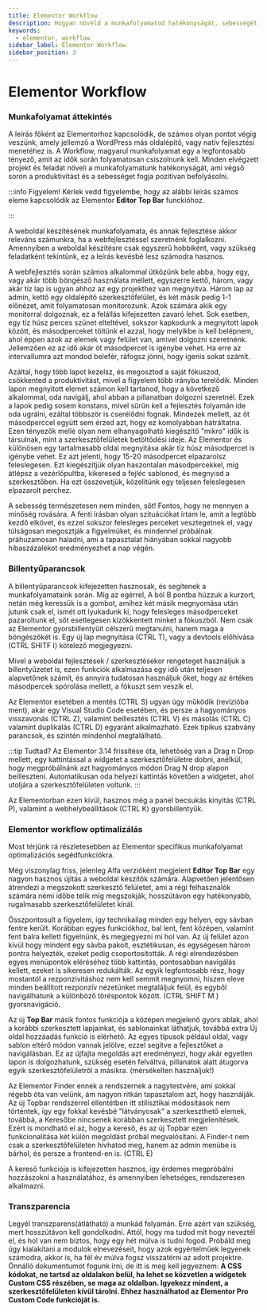 ```yaml
---
title: Elementor Workflow
description: Hogyan növeld a munkafolyamatod hatékonyságát, sebességét Elementorban.
keywords:
  - elementor, workflow
sidebar_label: Elementor Workflow
sidebar_position: 3
---
```




# Elementor Workflow

### Munkafolyamat áttekintés

A leírás főként az Elementorhoz kapcsolódik, de számos olyan pontot végig veszünk, amely jellemző a WordPress más oldalépítő, vagy natív fejlesztési menetéhez is.
A Workflow, magyarul munkafolyamat egy a legfontosabb tényező, amit az idők során folyamatosan csiszolnunk kell. Minden elvégzett projekt és feladat növeli a munkafolyamatunk hatékonyságát, ami végső soron a produktivitást és a sebességet fogja pozitívan befolyásolni.

:::info Figyelem!
Kérlek vedd figyelembe, hogy az alábbi leírás számos eleme kapcsolódik az Elementor **Editor Top Bar** funckióhoz.

:::

A weboldal készítésének munkafolyamata, és annak fejlesztése akkor releváns  számunkra, ha a webfejlesztéssel szeretnénk foglalkozni. Amennyiben a weboldal készítésre csak egyszerű hobbiként, vagy szükség feladatként tekintünk, ez a leírás kevésbé lesz számodra hasznos.

A webfejlesztés során számos alkalommal ütközünk bele abba, hogy egy, vagy akár több böngésző használata mellett, egyszerre kettő, három, vagy akár tíz lap is ugyan ahhoz
az egy projekthez van megnyitva. Három lap az admin, kettő egy oldalépítő szerkesztőfelület, és két másik pedig 1-1 előnézet, amit folyamatosan monitorozunk. Azok számára
akik egy monitorral dolgoznak, ez a felállás kifejezetten zavaró lehet. Sok esetben, egy tíz húsz perces szünet elteltével, sokszor kapkodunk a megnyitott lapok között, és másodperceket töltünk el azzal, hogy melyikbe is kell belépnem, ahol éppen azok az elemek vagy felület van, amivel dolgozni szeretnénk. Jellemzően ez az idő akár öt másodpercet is igénybe vehet. Ha erre az intervallumra azt mondod belefér, ráfogsz jönni, hogy igenis sokat számít. 

Azáltal, hogy több lapot kezelsz, és megosztod a saját fókuszod, csökkented a produktivitást, mivel a figyelem több irányba terelődik. Minden lapon megnyitott elemet számon kell tartanod, hogy a következő alkalommal, oda navigálj, ahol abban a pillanatban dolgozni szeretnél. Ezek a lapok pedig sosem konstans, mivel
sűrűn kell a fejlesztés folyamán ide oda ugrálni, ezáltal többször is cserélődni fognak. Mindezek mellett, az öt másodperccel együtt sem érzed azt, hogy ez komolyabban hátráltatna. Ezen tényezők mellé olyan nem elhanyagolható kiegészítő "mikro" idők is társulnak, mint a szerkesztőfelületek betöltődési ideje. Az Elementor és 
különösen egy tartalmasabb oldal megnyitása akár tíz húsz másodpercet is igénybe vehet. Ez azt jelenti, hogy 15-20 másodpercet elpazarolsz feleslegesen. Ezt kiegészítjük
olyan haszontalan másodpercekkel, míg átlépsz a vezérlőpultba, kikeresed a fejléc sablonod, és megnyisd a szerkesztőben. Ha ezt összevetjük, közelítünk egy teljesen feleslegesen elpazarolt perchez. 

A sebesség természetesen nem minden, sőt! Fontos, hogy ne mennyen a minőség rovására. A fenti írásban olyan szituációkat írtam le, amit a legtöbb kezdő elkövet, és ezzel sokszor felesleges perceket vesztegetnek el, vagy túlságosan megosztják a figyelmüket, és mindennel próbálnak práhuzamosan haladni, ami a tapasztalat hiányában sokkal nagyobb hibaszázalékot eredményezhet a nap végén.


### Billentyűparancsok
A billentyűparancsok kifejezetten hasznosak, és segítenek a munkafolyamataink során. Míg az egérrel, A ból B pontba húzzuk a kurzort, netán még keressük is a gombot, amihez két másik megnyomása után jutunk csak el, ismét ott lyukadunk ki, hogy felesleges másodperceket pazaroltunk el, sőt esetlegesen kizökkentett minket a fókuszból. Nem csak az Elementor gyorsbillentyűit célszerű megtanulni, hanem maga a böngészőkét is. Egy új lap megnyitása (CTRL T), vagy a devtools előhívása (CTRL SHITF I) kötelező megjegyezni.

Mivel a weboldal fejlesztések / szerkesztésekor rengeteget használjuk a billentyűzetet is, ezen funkciók alkalmazása egy idő után teljesen alapvetőnek számít, és annyira tudatosan használjuk őket, hogy az értékes másodpercek spórolása mellett, a fókuszt sem veszik el.

Az Elementor esetében a mentés (CTRL S) ugyan úgy működik (revízióba ment), akár egy Visual Studio Code esetében, és persze a hagyományos visszavonás (CTRL Z), valamint beillesztés (CTRL V) és másolás (CTRL C) valamint duplikálás (CTRL D) egyaránt alkalmazható. Ezek tipikus szabvány parancsok, és szintén mindenhol megtalálható.

:::tip Tudtad?
Az Elementor 3.14 frissítése óta, lehetőség van a Drag n Drop mellett, egy kattintással a widgetet a szerkesztőfelületre dobni, anélkül, hogy megpróbálnánk 
azt hagyományos módon Drag N drop alapon beilleszteni. Automatikusan oda helyezi kattintás követően a widgetet, ahol utoljára a szerkesztőfelületen voltunk.
:::

Az Elementorban ezen kívül, hasznos még a panel becsukás kinyitás (CTRL P), valamint a webhelybeállítások (CTRL K) gyorsbillentyűk.

### Elementor workflow optimalizálás

Most térjünk rá részletesebben az Elementor specifikus munkafolyamat optimalizációs segédfunkciókra.

Még viszonylag friss, jelenleg Alfa verzióként megjelent **Editor Top Bar** egy nagyon hasznos újítás a weboldal készítők számára. Alapvetően jelentősen átrendezi a megszokott szerkesztő felületet, ami a régi felhasználók számára némi időbe telik míg megszokják, hosszútávon egy hatékonyabb, rugalmasabb szerkesztőfelületet kínál.

Összpontosult a figyelem, így technikailag minden egy helyen, egy sávban fentre került. Korábban egyes funkciókhoz, bal lent, fent középen, valamint fent balra kellett figyelnünk, és megjegyezni mi hol van. Az új felület azon kívül hogy mindent egy sávba pakolt, esztétikusan, és egységesen három pontra helyezték, ezeket pedig csoportosították. A régi elrendezésben egyes menüpontok eléréséhez több kattintás, pontosabban navigálás kellett, ezeket is sikeresen redukálták. Az egyik legfontosabb rész,
hogy mostantól a rezponzivitáshoz nem kell semmit megnyomni, hiszen eleve minden beállított rezponzív nézetünket megtaláljuk felül, és egyből navigálhatunk a különböző töréspontok között. (CTRL SHIFT M ) gyorsnavigáció.

Az új **Top Bar** másik fontos funkciója a középen megjelenő gyors ablak, ahol a korábbi szerkesztett lapjainkat, és sablonainkat láthatjuk, továbbá extra Új oldal hozzáadás funkció is elérhető. Az egyes típusok például oldal, vagy sablon eltérő módon vannak jelölve, ezzel segítve a fejlesztőket a navigálásban. Ez az újfajta megoldás azt eredményezi, hogy akár egyetlen lapon is dolgozhatunk, szükség esetén felváltva, pillanatok alatt átugorva egyik szerkesztőfelületről a másikra. (mérsékelten használjuk!)

Az Elementor Finder ennek a rendszernek a nagytestvére, ami sokkal régebb óta van velünk, ám nagyon ritkán tapasztalom azt, hogy használják. Az új Topbar rendszerrel ellentétben itt stilisztikai módosítások nem történtek, így egy fokkal kevésbé "látványosak" a szerkeszthető elemek, továbbá, a Keresőbe nincsenek korábban szerkesztett megjelenítések. Ezért is mondható el az, hogy a kereső, és az új Topbar ezen funkcionalitása két külön megoldást próbál megvalósítani. A Finder-t nem csak a szerkesztőfelületen hívhatod meg, hanem az admin menübe is bárhol, és persze a frontend-en is. (CTRL E)

A kereső funkciója is kifejezetten hasznos, így érdemes megpróbálni hozzászokni a használatához, és amennyiben lehetséges, rendszeresen alkalmazni.

### Transzparencia

Legyél transzparens(átlátható) a munkád folyamán. Erre azért van szükség, mert hosszútávon kell gondolkodni. Attól, hogy ma tudod mit hogy neveztél el, és hol van
nem biztos, hogy egy hét múlva is tudni fogod. Próbáld meg úgy kialakítani a modulok elnevezéseit, hogy azok egyértelműek legyenek számodra, akkor is, ha fél év múlva fogsz
visszatérni az adott projektre. Önnálló dokumentumot fogunk írni, de itt is meg kell jegyeznem: **A CSS kódokat, ne tartsd az oldalakon belül, ha lehet se közvetlen a widgetek
Custom CSS részében, se maga az oldalban. Igyekezz mindent, a szerkesztőfelületen kívül tárolni. Ehhez használhatod az Elementor Pro Custom Code funkcióját is.**